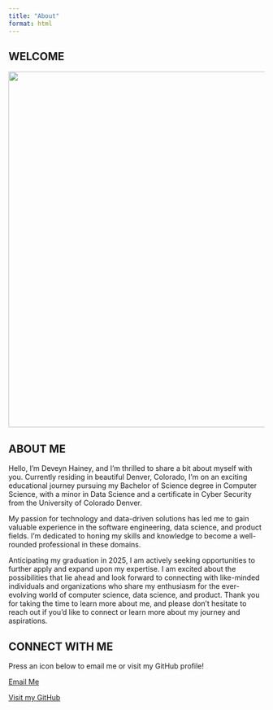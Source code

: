 ```yaml
---
title: "About"
format: html
---
```


## WELCOME

![](me.png){width=700px}

## ABOUT ME

Hello, I'm Deveyn Hainey, and I'm thrilled to share a bit about myself with you. Currently residing in beautiful Denver, Colorado, I'm on an exciting educational journey pursuing my Bachelor of Science degree in Computer Science, with a minor in Data Science and a certificate in Cyber Security from the University of Colorado Denver.
     
My passion for technology and data-driven solutions has led me to gain valuable experience in the software engineering, data science, and product fields. I'm dedicated to honing my skills and knowledge to become a well-rounded professional in these domains.
    
Anticipating my graduation in 2025, I am actively seeking opportunities to  further apply and expand upon my expertise. I am excited about the possibilities that lie ahead and look forward to connecting with like-minded individuals and organizations who share my enthusiasm for the ever-evolving world of computer science, data science, and product. Thank you for taking the time to learn more about me, and please don't hesitate to reach out if you'd like to connect or learn more about my journey and aspirations.
    
## CONNECT WITH ME
Press an icon below to email me or visit my GitHub profile!


[Email Me](mailto:deveynnhainey@email.com){.btn .btn-light}

[Visit my GitHub](https://github.com/deveyn-hainey){.btn .btn-light}


